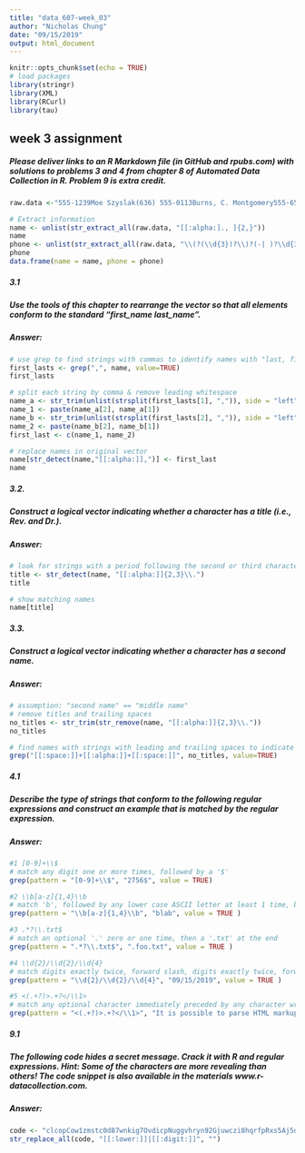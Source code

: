 ```yaml
---
title: "data_607-week_03"
author: "Nicholas Chung"
date: "09/15/2019"
output: html_document
---
```


```r
knitr::opts_chunk$set(echo = TRUE)
# load packages
library(stringr)
library(XML)
library(RCurl)
library(tau)
```

## week 3 assignment

##### Please deliver links to an R Markdown file (in GitHub and rpubs.com) with solutions to problems 3 and 4 from chapter 8 of Automated Data Collection in R.  Problem 9 is extra credit.
```r
raw.data <-"555-1239Moe Szyslak(636) 555-0113Burns, C. Montgomery555-6542Rev. Timothy Lovejoy555 8904Ned Flanders636-555-3226Simpson, Homer5553642Dr. Julius Hibbert"

# Extract information
name <- unlist(str_extract_all(raw.data, "[[:alpha:]., ]{2,}"))
name
phone <- unlist(str_extract_all(raw.data, "\\(?(\\d{3})?\\)?(-| )?\\d{3}(-| )?\\d{4}"))
phone
data.frame(name = name, phone = phone)
```

##### 3.1
##### Use the tools of this chapter to rearrange the vector so that all elements conform to the standard "first_name last_name".

##### Answer:
```r
# use grep to find strings with commas to identify names with "last, first" convention
first_lasts <- grep(",", name, value=TRUE)
first_lasts

# split each string by comma & remove leading whitespace
name_a <- str_trim(unlist(strsplit(first_lasts[1], ",")), side = "left")
name_1 <- paste(name_a[2], name_a[1])
name_b <- str_trim(unlist(strsplit(first_lasts[2], ",")), side = "left")
name_2 <- paste(name_b[2], name_b[1])
first_last <- c(name_1, name_2)

# replace names in original vector
name[str_detect(name,"[[:alpha:]],")] <- first_last
name
```

##### 3.2. 
##### Construct a logical vector indicating whether a character has a title (i.e., Rev. and Dr.).

##### Answer:
```r
# look for strings with a period following the second or third character
title <- str_detect(name, "[[:alpha:]]{2,3}\\.")
title

# show matching names
name[title]
```

##### 3.3. 
##### Construct a logical vector indicating whether a character has a second name.

##### Answer:
```r
# assumption: "second name" == "middle name"
# remove titles and trailing spaces
no_titles <- str_trim(str_remove(name, "[[:alpha:]]{2,3}\\."))
no_titles

# find names with strings with leading and trailing spaces to indicate presence of a middle name
grep("[[:space:]]+[[:alpha:]]+[[:space:]]", no_titles, value=TRUE)
```

##### 4.1
##### Describe the type of strings that conform to the following regular expressions and construct an example that is matched by the regular expression.

##### Answer:
```r
#1 [0-9]+\\$ 
# match any digit one or more times, followed by a '$'
grep(pattern = "[0-9]+\\$", "2756$", value = TRUE)

#2 \\b[a-z]{1,4}\\b
# match 'b', followed by any lower case ASCII letter at least 1 time, but not more than 4 times, followed by a 'b' 
grep(pattern = "\\b[a-z]{1,4}\\b", "blab", value = TRUE )

#3 .*?\\.txt$
# match an optional '.' zero or one time, then a '.txt' at the end 
grep(pattern = ".*?\\.txt$", ".foo.txt", value = TRUE )

#4 \\d{2}/\\d{2}/\\d{4} 
# match digits exactly twice, forward slash, digits exactly twice, forward slash, then digits four times
grep(pattern = "\\d{2}/\\d{2}/\\d{4}", "09/15/2019", value = TRUE )

#5 <(.+?)>.+?</\\1> 
# match any optional character immediately preceded by any character wrapped by less-than and greater-than, followed by any optional character immediately preceded by any character, followed by a forward-slash that is followed by the first parenthesis-delimited expression    
grep(pattern = "<(.+?)>.+?</\\1>", "It is possible to parse HTML markup <strong>formatted</strong> <em>text</em>.", value = TRUE )
```

##### 9.1
##### The following code hides a secret message. Crack it with R and regular expressions. Hint: Some of the characters are more revealing than others! The code snippet is also available in the materials www.r-datacollection.com.

##### Answer:
```r
code <- "clcopCow1zmstc0d87wnkig7OvdicpNuggvhryn92Gjuwczi8hqrfpRxs5Aj5dwpn0TanwoUwisdij7Lj8kpf03AT5Idr3coc0bt7yczjatOaootj55t3Nj3ne6c4Sfek.r1w1YwwojigOd6vrfUrbz2.2bkAnbhzgv4R9i05zEcrop.wAgnb.SqoU65fPa1otfb7wEm24k6t3sR9zqe5fy89n6Nd5t9kc4fE905gmc4Rgxo5nhDk!gr"
str_replace_all(code, "[[:lower:]]|[[:digit:]]", "")
```


